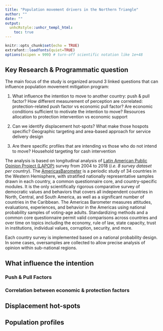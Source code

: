 ```yaml
---
title: "Population movement drivers in the Northern Triangle"
author: ""
date: ""
output:
  unhcRstyle::unhcr_templ_html:
    toc: true
---
```



```r
knitr::opts_chunk$set(echo = TRUE)
extrafont::loadfonts(quiet=TRUE)
options(scipen = 999) # turn-off scientific notation like 1e+48
```

## Key Research & Programmatic question

The main focus of the study is organized around 3 linked questions that can influence population movement mitigation program:

 1. What influence the intention to move to another country: push & pull factor? How different measurement of perception are correlated: protection-related push factor vs economic pull factor? Are economic conditions sufficient to motivate the intention to move? Resources allocation to protection intervention vs economic support

 2. Can we identify displacement hot-spots? What make those hospots specific? Geographic targeting and area-based approach for service delivery design

 3. Are there specific profiles that are intending vs those who do not intend to move? Household targeting for cash intervention

The analysis is based on longitudinal analysis of [Latin American Public Opinion Project (LAPOP)](http://datasets.americasbarometer.org/database/index.php) survey from 2004 to 2018 (_i.e. 8 survey dataset per country_). The [AmericasBarometer](https://www.vanderbilt.edu/lapop/about-americasbarometer.php) is a periodic study of 34 countries in the Western Hemisphere, with stratified nationally representative samples drawn in each country, a common questionnaire core, and country-specific modules. It is the only scientifically rigorous comparative survey of democratic values and behaviors that covers all independent countries in North, Central, and South America, as well as a significant number of countries in the Caribbean. The Americas Barometer measures attitudes, evaluations, experiences, and behavior in the Americas using national probability samples of voting-age adults. Standardizing methods and a common core questionnaire permit valid comparisons across countries and over time on topics including the economy, rule of law, state capacity, trust in institutions, individual values, corruption, security, and more.

Each country survey is implemented based on a national probability design. In some cases, oversamples are collected to allow precise analysis of opinion within sub-national regions. 

## What influence the intention

### Push & Pull Factors

### Correlation between economic & protection factors


## Displacement hot-spots

##  Population profiles